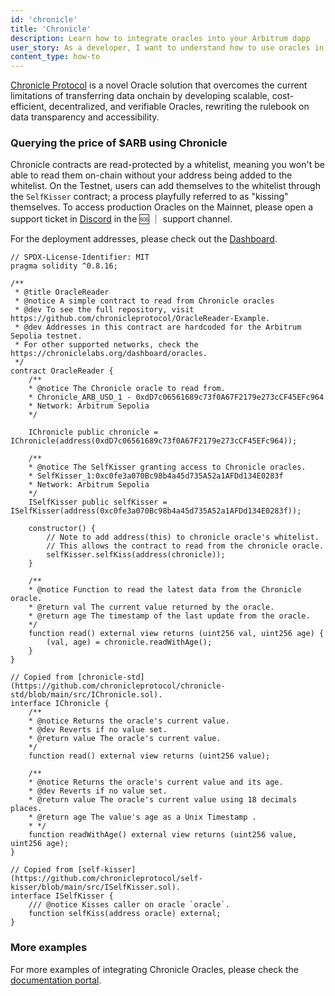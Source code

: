 ```yaml
---
id: 'chronicle'
title: 'Chronicle'
description: Learn how to integrate oracles into your Arbitrum dapp
user_story: As a developer, I want to understand how to use oracles in Arbitrum to get offchain data onchain.
content_type: how-to
---
```


[Chronicle Protocol](https://chroniclelabs.org/) is a novel Oracle solution that overcomes the current limitations of transferring data onchain by developing scalable, cost-efficient, decentralized, and verifiable Oracles, rewriting the rulebook on data transparency and accessibility.

### Querying the price of $ARB using Chronicle

Chronicle contracts are read-protected by a whitelist, meaning you won't be able to read them on-chain without your address being added to the whitelist. On the Testnet, users can add themselves to the whitelist through the `SelfKisser` contract; a process playfully referred to as "kissing" themselves. To access production Oracles on the Mainnet, please open a support ticket in [Discord](https://discord.com/invite/CjgvJ9EspJ) in the 🆘 ｜ support channel.

For the deployment addresses, please check out the [Dashboard](https://chroniclelabs.org/dashboard/oracles).

```solidity
// SPDX-License-Identifier: MIT
pragma solidity ^0.8.16;

/**
 * @title OracleReader
 * @notice A simple contract to read from Chronicle oracles
 * @dev To see the full repository, visit https://github.com/chronicleprotocol/OracleReader-Example.
 * @dev Addresses in this contract are hardcoded for the Arbitrum Sepolia testnet.
 * For other supported networks, check the https://chroniclelabs.org/dashboard/oracles.
 */
contract OracleReader {
    /**
    * @notice The Chronicle oracle to read from.
    * Chronicle_ARB_USD_1 - 0xdD7c06561689c73f0A67F2179e273cCF45EFc964
    * Network: Arbitrum Sepolia
    */

    IChronicle public chronicle = IChronicle(address(0xdD7c06561689c73f0A67F2179e273cCF45EFc964));

    /**
    * @notice The SelfKisser granting access to Chronicle oracles.
    * SelfKisser_1:0xc0fe3a070Bc98b4a45d735A52a1AFDd134E0283f
    * Network: Arbitrum Sepolia
    */
    ISelfKisser public selfKisser = ISelfKisser(address(0xc0fe3a070Bc98b4a45d735A52a1AFDd134E0283f));

    constructor() {
        // Note to add address(this) to chronicle oracle's whitelist.
        // This allows the contract to read from the chronicle oracle.
        selfKisser.selfKiss(address(chronicle));
    }

    /**
    * @notice Function to read the latest data from the Chronicle oracle.
    * @return val The current value returned by the oracle.
    * @return age The timestamp of the last update from the oracle.
    */
    function read() external view returns (uint256 val, uint256 age) {
        (val, age) = chronicle.readWithAge();
    }
}

// Copied from [chronicle-std](https://github.com/chronicleprotocol/chronicle-std/blob/main/src/IChronicle.sol).
interface IChronicle {
    /**
    * @notice Returns the oracle's current value.
    * @dev Reverts if no value set.
    * @return value The oracle's current value.
    */
    function read() external view returns (uint256 value);

    /**
    * @notice Returns the oracle's current value and its age.
    * @dev Reverts if no value set.
    * @return value The oracle's current value using 18 decimals places.
    * @return age The value's age as a Unix Timestamp .
    * */
    function readWithAge() external view returns (uint256 value, uint256 age);
}

// Copied from [self-kisser](https://github.com/chronicleprotocol/self-kisser/blob/main/src/ISelfKisser.sol).
interface ISelfKisser {
    /// @notice Kisses caller on oracle `oracle`.
    function selfKiss(address oracle) external;
}
```

### More examples

For more examples of integrating Chronicle Oracles, please check the [documentation portal](https://docs.chroniclelabs.org/).
